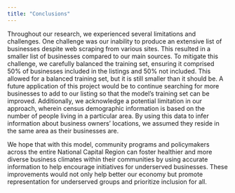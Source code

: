 ```yaml
---
title: "Conclusions"
---
```

  Throughout our research, we experienced several limitations and challenges. One challenge was our inability to produce an extensive list of businesses despite web scraping from various sites. This resulted in a smaller list of businesses compared to our main sources. To mitigate this challenge, we carefully balanced the training set, ensuring it comprised 50% of businesses included in the listings and 50% not included. This allowed for a balanced training set, but it is still smaller than it should be. A future application of this project would be to continue searching for more businesses to add to our listing so that the model’s training set can be improved. Additionally, we acknowledge a potential limitation in our approach, wherein census demographic information is based on the number of people living in a particular area. By using this data to infer information about business owners' locations, we assumed they reside in the same area as their businesses are. 

We hope that with this model, community programs and policymakers across the entire National Capital Region can foster healthier and more diverse business climates within their communities by using accurate information to help encourage initiatives for underserved businesses. These improvements would not only help better our economy but promote representation for underserved groups and prioritize inclusion for all. 

